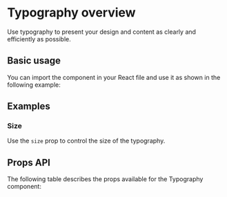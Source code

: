 
<Meta title="Components/Typography/Overview" of={TypographyStories} />

# Typography overview

Use typography to present your design and content as clearly and efficiently as possible.

## Basic usage

You can import the component in your React file and use it as shown in the following example:

<SourceCode of={TypographyStories.DefaultStory} shown />

## Examples

### Size

Use the `size` prop to control the size of the typography.

<SourceCode of={TypographyStories.BigStory} shown />

## Props API

The following table describes the props available for the Typography component:

<ArgTypes of={TypographyStories.DefaultStory} sort="alpha" />
